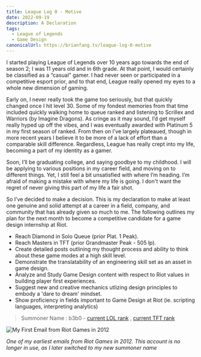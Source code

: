 ```yaml
---
title: League Log 0 - Motive
date: 2022-09-19
description: A Declaration
tags:
  - League of Legends
  - Game Design
canonicalUrl: https://brianfang.tv/league-log-0-motive
---
```


I started playing League of Legends over 10 years ago towards the end of season 2; I was 11 years old and in 6th grade. At that point, 
I would certainly be classified as a “casual” gamer. I had never seen or participated in a competitive esport prior, and to that end, 
League really opened my eyes to a whole new dimension of gaming. 

Early on, I never really took the game too seriously, but that quickly changed once I hit level 30. Some of my fondest memories from that time 
included quickly walking home to queue ranked and listening to Scrillex and Warriors (by Imagine Dragons). As cringe as it may sound, I’d get 
myself really hyped up off the vibes, and I was eventually awarded with Platinum 5 in my first season of ranked. From then on I’ve largely plateaued, 
though in more recent years I believe it to be more of a lack of effort than a comparable skill difference. Regardless, League has really crept into my life, 
becoming a part of my identity as a gamer. 

Soon, I’ll be graduating college, and saying goodbye to my childhood. I will be applying to various positions in my career field, and moving 
on to different things. Yet, I still feel a bit unsatisfied with where I’m heading. I’m afraid of making a mistake with where my life is going. I don't want 
the regret of never giving this part of my life a fair shot.

So I’ve decided to make a decision. This is my declaration to make at least one genuine and solid attempt at a career in a field, company, and community that 
has already given so much to me. The following outlines my plan for the next month to become a competitive candidate for a game design internship at Riot.

- Reach Diamond in Solo Queue (prior Plat. 1 Peak).
- Reach Masters in TFT (prior Grandmaster Peak - 505 lp).
- Create detailed posts outlining my thought process and ability to think about these game modes at a high skill level.
- Demonstrate the translatability of an engineering skill set as an asset in game design.
- Analyze and Study Game Design content with respect to Riot values in building player first experiences.
- Suggest new and creative mechanics utlizing design principles to embody a 'dare to dream' mindset.
- Show proficiency in fields important to Game Design at Riot (ie. scripting languages, interpreting analytics)

> Summoner Name : b3b0 - [current LOL rank](https://www.leagueofgraphs.com/summoner/na/b3b0) , [current TFT rank](https://www.leagueofgraphs.com/tft/summoner/na/b3b0)

![My First Email from Riot Games in 2012](./FirstEmail.png)

_One of my earliest emails from Riot Games in 2012. This account is no longer in use, as I later switched to my new summoner name_